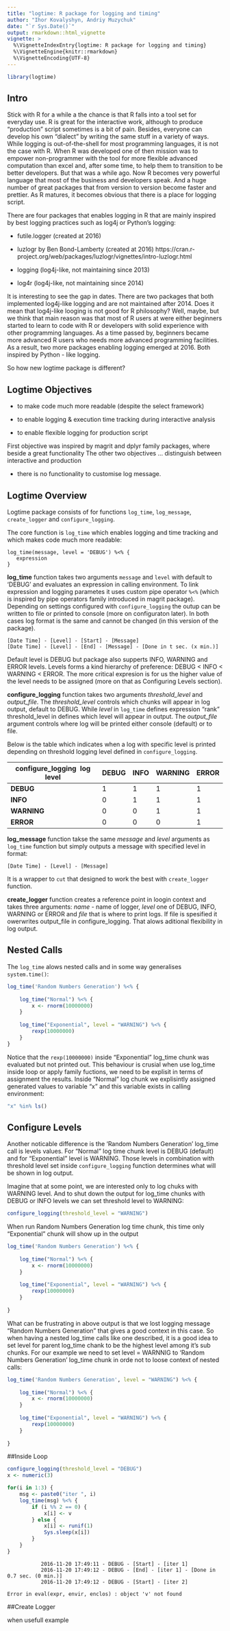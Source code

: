 ```yaml
---
title: "logtime: R package for logging and timing"
author: "Ihor Kovalyshyn, Andriy Muzychuk"
date: "`r Sys.Date()`"
output: rmarkdown::html_vignette
vignette: >
  %\VignetteIndexEntry{logtime: R package for logging and timing}
  %\VignetteEngine{knitr::rmarkdown}
  %\VignetteEncoding{UTF-8}
---
```


```r
library(logtime)
```

## Intro

Stick with R for a while a the chance is that R falls into a tool set for everyday use. R is great for the interactive work, although to produce "production" script sometimes is a bit of pain. Besides, everyone can develop his own "dialect" by writing the same stuff in a variety of ways. While logging is out-of-the-shell for most programming languages, it is not the case with R. When R was developed one of then mission was to empower non-programmer with the tool for more flexible advanced computation than excel and, after some time, to help them to transition to be better developers. But that was a while ago. Now R becomes very powerful language that most of the business and developers speak. And a huge number of great packages that from version to version become faster and prettier. As R matures, it becomes obvious that there is a place for logging script. 

There are four packages that enables logging in R that are mainly inspired by best logging practices such as log4j or Python's logging:

* futile.logger (created at 2016)

* luzlogr by Ben Bond-Lamberty (created at 2016) https://cran.r-project.org/web/packages/luzlogr/vignettes/intro-luzlogr.html

* logging (log4j-like, not maintaining since 2013)

* log4r (log4j-like, not maintaining since 2014)

It is interesting to see the gap in dates. There are two packages that both implemented log4j-like logging and are not maintained after 2014. Does it mean that log4j-like looging is not good for R philosophy? Well, maybe, but we think that main reason was that most of R users at were either beginners started to learn to code with R or developers with solid experience with other programming languages. As a time passed by, beginners became more advanced R users who needs more advanced programming facilities. As a result, two more packages enabling logging emerged at 2016. Both inspired by Python - like logging. 

So how new logtime package is different? 

## Logtime Objectives

* to make code much more readable (despite the select framework)

* to enable logging & execution time tracking during interactive analysis 

* to enable flexible logging for production script 

First objective was inspired by magrit and dplyr family packages, where beside a great functionality 
The other two objectives ... distinguish between interactive and production

- there is no functionality to customise log message. 

## Logtime Overview

Logtime package consists of for functions ```log_time```, ```log_message```, ```create_logger``` and ```configure_logging```. 

The core function is ```log_time``` which enables logging and time tracking and which makes code much more readable:

```
log_time(message, level = 'DEBUG') %<% {
   expression
}
```

**log_time** function takes two arguments ```message``` and ```level``` with default to 'DEBUG' and evaluates an expression in calling environment. To link expression and logging parametes it uses custom pipe operator ```%<%```  (which is inspired by pipe operators family introduced in magrit package). 
Depending on settings configured with ```configure_logging``` the outup can be written to file or printed to console (more on configuraton later). In both cases log format is the same and cannot be changed (in this version of the package).
```
[Date Time] - [Level] - [Start] - [Message]
[Date Time] - [Level] - [End] - [Message] - [Done in t sec. (x min.)]
```

Default level is DEBUG but package also supperts INFO, WARNING and ERROR levels. Levels forms a kind hierarchy of preference: DEBUG < INFO < WARNING < ERROR. The more critical expresion is for us the higher value of the level needs to be assigned (more on that as Configuring Levels section). 

**configure_logging** function takes two arguments *threshold_level* and *output_file*. The *threshold_level* controls which chunks will appear in log output, default to DEBUG. While *level* in ```log_time``` defines expression "rank" threshold_level in defines which level will appear in output. The *output_file* argument controls where log will be printed either console (default) or to file. 

Below is the table which indicates when a log with specific level is printed depending on threshold logging level defined in `configure_logging`.

|configure_logging \ log level |DEBUG|INFO |WARNING|ERROR|
|-------|-----|-----|-------|-----|
|**DEBUG**  |1    |1    |1      |1    |
|**INFO**   |0    |1    |1      |1    |
|**WARNING**|0    |0    |1      |1    |
|**ERROR**  |0    |0    |0      |1    |


 **log_message** function takse the same *message* and *level* arguments as ```log_time``` function but simply outputs a message with specified level in format:
```
[Date Time] - [Level] - [Message]
```
It is a wrapper to ```cut``` that designed to work the best with ```create_logger``` function. 

 **create_logger** function creates a reference point in loogin context and takes three arguments: *name* - name of logger, *level* one of DEBUG, INFO, WARNING or ERROR and *file* that is where to print logs. If file is spesified it owerwrites output_file in configure_logging. That alows aditional flexibility in log output. 

## Nested Calls
The ```log_time``` alows nested calls and in some way generalises ```system.time()```: 

```r
log_time('Random Numbers Generation') %<% {
    
    log_time("Normal") %<% {
        x <- rnorm(10000000)
    }
    
    log_time("Exponential", level = "WARNING") %<% {
        rexp(10000000) 
    }
}
```

Notice that the ```rexp(10000000)``` inside "Exponential" log_time chunk was evaluated but not printed out. This behaviour is crusial when use log_time inside loop or apply family fuctions, we need to be explisit in terms of assignment the results. Inside "Normal" log chunk we explisintly assigned generated values to variable "x" and this variable exists in calling environment:

```r
"x" %in% ls()
```

## Configure Levels
Another noticable difference is the 'Random Numbers Generation' log_time call is levels values. For "Normal" log time chunk level is DEBUG (default) and for "Exponential" level is WARNING. Those levels in combination with threshold level set inside ```configure_logging``` function determines what will be shown in log output.

Imagine that at some point, we are interested only to log chuks with WARNING level. And to shut down the output for log_time chunks with DEBUG or INFO levels we can set threshold level to WARNING:

```r
configure_logging(threshold_level = "WARNING")
```

When run Random Numbers Generation log time chunk, this time only "Exponential" chunk will show up in the output
```r
log_time('Random Numbers Generation') %<% {
    
    log_time("Normal") %<% {
        x <- rnorm(10000000)
    }
    
    log_time("Exponential", level = "WARNING") %<% {
        rexp(10000000)  
    }
    
}
```


What can be frustrating in above output is that we lost logging message "Random Numbers Generation" that gives a good context in this case. So when having a nested log_time calls like one described, it is a good idea to set level for parent log_time chank to be the highest level among it's sub chunks. For our example we need to set level = WARNNIG to 'Random Numbers Generation' log_time chunk in orde not to loose context of nested calls:

```r
log_time('Random Numbers Generation', level = "WARNING") %<% {
    
    log_time("Normal") %<% {
        x <- rnorm(10000000)
    }
    
    log_time("Exponential", level = "WARNING") %<% {
        rexp(10000000)  
    }
    
}
```



##Inside Loop

```r
configure_logging(threshold_level = "DEBUG")
x <- numeric(3)

for(i in 1:3) {
    msg <- paste0("iter ", i)
    log_time(msg) %<% {
        if (i %% 2 == 0) {
            x[i] <- v
        } else {
            x[i] <- runif(1)
            Sys.sleep(x[i])
        }
    }
}

```

```
           2016-11-20 17:49:11 - DEBUG - [Start] - [iter 1]
           2016-11-20 17:49:12 - DEBUG - [End] - [iter 1] - [Done in 0.7 sec. (0 min.)]
           2016-11-20 17:49:12 - DEBUG - [Start] - [iter 2]

Error in eval(expr, envir, enclos) : object 'v' not found
```

##Create Logger

when usefull
example 

